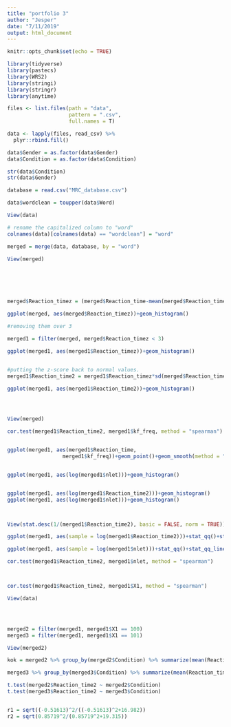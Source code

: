 ```yaml
---
title: "portfolio 3"
author: "Jesper"
date: "7/11/2019"
output: html_document
---
```


```r
knitr::opts_chunk$set(echo = TRUE)

library(tidyverse)
library(pastecs)
library(WRS2)
library(stringi)
library(stringr)
library(anytime)
```


```r

files <- list.files(path = "data",
                    pattern = ".csv",
                    full.names = T)  

data <- lapply(files, read_csv) %>% 
  plyr::rbind.fill()  

data$Gender = as.factor(data$Gender)
data$Condition = as.factor(data$Condition)

str(data$Condition)
str(data$Gender)

database = read.csv("MRC_database.csv")

data$wordclean = toupper(data$Word)

View(data)

# rename the capitalized column to "word"
colnames(data)[colnames(data) == "wordclean"] = "word"

merged = merge(data, database, by = "word")

View(merged)






merged$Reaction_timez = (merged$Reaction_time-mean(merged$Reaction_time))/(sd(merged$Reaction_time))

ggplot(merged, aes(merged$Reaction_timez))+geom_histogram()

#removing them over 3

merged1 = filter(merged, merged$Reaction_timez < 3)

ggplot(merged1, aes(merged1$Reaction_timez))+geom_histogram()


#putting the z-score back to normal values.
merged1$Reaction_time2 = merged1$Reaction_timez*sd(merged$Reaction_time)+mean(merged$Reaction_time)

ggplot(merged1, aes(merged1$Reaction_time2))+geom_histogram()




View(merged)

cor.test(merged1$Reaction_time2, merged1$kf_freq, method = "spearman")


ggplot(merged1, aes(merged1$Reaction_time, 
                  merged1$kf_freq))+geom_point()+geom_smooth(method = "lm")


ggplot(merged1, aes(log(merged1$nlet)))+geom_histogram()


ggplot(merged1, aes(log(merged1$Reaction_time2)))+geom_histogram()
ggplot(merged1, aes(log(merged1$nlet)))+geom_histogram()



View(stat.desc(1/(merged1$Reaction_time2), basic = FALSE, norm = TRUE))

ggplot(merged1, aes(sample = log(merged1$Reaction_time2)))+stat_qq()+stat_qq_line(colour = "red")

ggplot(merged1, aes(sample = log(merged1$nlet)))+stat_qq()+stat_qq_line(colour = "red")


```
```r
cor.test(merged1$Reaction_time2, merged1$nlet, method = "spearman")



cor.test(merged1$Reaction_time2, merged1$X1, method = "spearman")

View(data)




merged2 = filter(merged1, merged1$X1 == 100)
merged3 = filter(merged1, merged1$X1 == 101)

View(merged2)

kok = merged2 %>% group_by(merged2$Condition) %>% summarize(mean(Reaction_time2))

merged3 %>% group_by(merged3$Condition) %>% summarize(mean(Reaction_time2))

t.test(merged2$Reaction_time2 ~ merged2$Condition)
t.test(merged3$Reaction_time2 ~ merged3$Condition)


r1 = sqrt((-0.51613)^2/((-0.51613)^2+16.982))
r2 = sqrt(0.85719^2/(0.85719^2+19.315))


```

